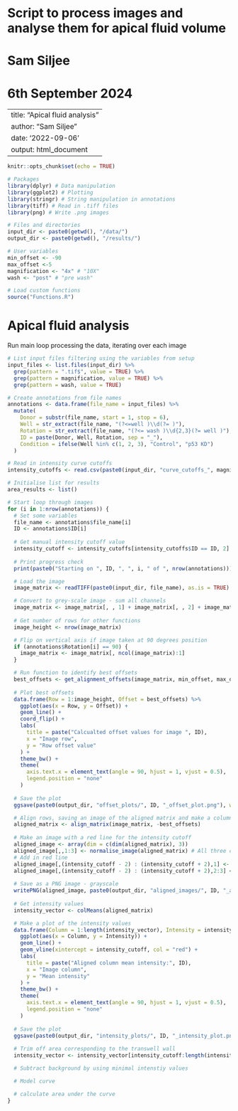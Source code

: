 # Script to process images and analyse them for apical fluid volume
# Sam Siljee
# 6th September 2024

---
title: "Apical fluid analysis"
author: "Sam Siljee"
date: '2022-09-06'
output: html_document
---

```{r setup, include=FALSE}
knitr::opts_chunk$set(echo = TRUE)

# Packages
library(dplyr) # Data manipulation
library(ggplot2) # Plotting
library(stringr) # String manipulation in annotations
library(tiff) # Read in .tiff files
library(png) # Write .png images

# Files and directories
input_dir <- paste0(getwd(), "/data/")
output_dir <- paste0(getwd(), "/results/")

# User variables
min_offset <- -90
max_offset <-5
magnification <- "4x" # "10X"
wash <- "post" # "pre wash"

# Load custom functions
source("Functions.R")
```

# Apical fluid analysis
Run main loop processing the data, iterating over each image
```{r Run processing}
# List input files filtering using the variables from setup
input_files <- list.files(input_dir) %>%
  grep(pattern = ".tif$", value = TRUE) %>%
  grep(pattern = magnification, value = TRUE) %>%
  grep(pattern = wash, value = TRUE)

# Create annotations from file names
annotations <- data.frame(file_name = input_files) %>%
  mutate(
    Donor = substr(file_name, start = 1, stop = 6),
    Well = str_extract(file_name, "(?<=well )\\d(?= )"),
    Rotation = str_extract(file_name, "(?<= wash )\\d{2,3}(?= well )"),
    ID = paste(Donor, Well, Rotation, sep = "_"),
    Condition = ifelse(Well %in% c(1, 2, 3), "Control", "p53 KD")
  )

# Read in intensity curve cutoffs
intensity_cutoffs <- read.csv(paste0(input_dir, "curve_cutoffs_", magnification, "_", wash,"_wash.csv"), header = TRUE)

# Initialise list for results
area_results <- list()

# Start loop through images
for (i in 1:nrow(annotations)) {
  # Set some variables
  file_name <- annotations$file_name[i]
  ID <- annotations$ID[i]
  
  # Get manual intensity cutoff value
  intensity_cutoff <- intensity_cutoffs[intensity_cutoffs$ID == ID, 2]
  
  # Print progress check
  print(paste0("Starting on ", ID, ", ", i, " of ", nrow(annotations)))

  # Load the image
  image_matrix <- readTIFF(paste0(input_dir, file_name), as.is = TRUE)

  # Convert to grey-scale image - sum all channels
  image_matrix <- image_matrix[, , 1] + image_matrix[, , 2] + image_matrix[, , 3]
  
  # Get number of rows for other functions
  image_height <- nrow(image_matrix)

  # Flip on vertical axis if image taken at 90 degrees position
  if (annotations$Rotation[i] == 90) {
    image_matrix <- image_matrix[, ncol(image_matrix):1]
  }

  # Run function to identify best offsets
  best_offsets <- get_alignment_offsets(image_matrix, min_offset, max_offset)
  
  # Plot best offsets
  data.frame(Row = 1:image_height, Offset = best_offsets) %>%
    ggplot(aes(x = Row, y = Offset)) +
    geom_line() +
    coord_flip() +
    labs(
      title = paste("Calcualted offset values for image ", ID),
      x = "Image row",
      y = "Row offset value"
    ) +
    theme_bw() +
    theme(
      axis.text.x = element_text(angle = 90, hjust = 1, vjust = 0.5),
      legend.position = "none"
    )
  
  # Save the plot
  ggsave(paste0(output_dir, "offset_plots/", ID, "_offset_plot.png"), width = 8, height = 5.5)

  # Align rows, saving an image of the aligned matrix and make a column means vector
  aligned_matrix <- align_matrix(image_matrix, -best_offsets)
  
  # Make an image with a red line for the intensity cutoff
  aligned_image <- array(dim = c(dim(aligned_matrix), 3))
  aligned_image[,,1:3] <- normalise_image(aligned_matrix) # All three channels the same
  # Add in red line
  aligned_image[,(intensity_cutoff - 2) : (intensity_cutoff + 2),1] <- 1
  aligned_image[,(intensity_cutoff - 2) : (intensity_cutoff + 2),2:3] <- 0
  
  # Save as a PNG image - grayscale
  writePNG(aligned_image, paste0(output_dir, "aligned_images/", ID, "_aligned_image.png"))
  
  # Get intensity values
  intensity_vector <- colMeans(aligned_matrix)

  # Make a plot of the intensity values
  data.frame(Column = 1:length(intensity_vector), Intensity = intensity_vector) %>%
    ggplot(aes(x = Column, y = Intensity)) +
    geom_line() +
    geom_vline(xintercept = intensity_cutoff, col = "red") +
    labs(
      title = paste("Aligned column mean intensity:", ID),
      x = "Image column",
      y = "Mean intensity"
    ) +
    theme_bw() +
    theme(
      axis.text.x = element_text(angle = 90, hjust = 1, vjust = 0.5),
      legend.position = "none"
    )
  
  # Save the plot
  ggsave(paste0(output_dir, "intensity_plots/", ID, "_intensity_plot.png"), width = 8, height = 5.5)
  
  # Trim off area corresponding to the transwell wall
  intensity_vector <- intensity_vector[intensity_cutoff:length(intensity_vector)]

  # Subtract background by using minimal intenstiy values

  # Model curve

  # calculate area under the curve
}
```
